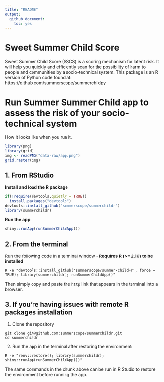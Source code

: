 ```yaml
---
title: "README"
output: 
  github_document:
    toc: yes
---
```




# Sweet Summer Child Score

Sweet Summer Child Score (SSCS) is a scoring mechanism for latent risk. It will help you quickly and efficiently scan for the possibility of harm to people and communities by a socio-technical system. This package is an R version of Python code found at: https://github.com/summerscope/summerchildpy

# Run Summer Summer Child app to assess the risk of your socio-technical system

How it looks like when you run it.

```r
library(png)
library(grid)
img <- readPNG("data-raw/app.png")
grid.raster(img)
```


## 1. From RStudio

**Install and load the R package**

```r
if(!require(devtools,quietly = TRUE))
  install.packages("devtools")
devtools::install_github("summerscope/summerchildr")
library(summerchildr)
```

**Run the app**

```r
shiny::runApp(runSummerChildApp())
```


## 2. From the terminal

Run the following code in a terminal window - **Requires R (>= 2.10) to be installed**

```
R -e "devtools::install_github('summerscope/summer-child-r', force = TRUE); library(summerchildr); runSummerChildApp()"
```

Then simply copy and paste the `http` link that appears in the terminal into a browser. 

## 3. If you're having issues with remote R packages installation

1. Clone the repository

```
git clone git@github.com:summerscope/summerchildr.git
cd summerchildr
```

2. Run the app in the terminal after restoring the environment:

```
R -e "renv::restore(); library(summerchildr); shiny::runApp(runSummerChildApp())"
```

The same commands in the chunk above can be run in R Studio to restore the environment before running the app.

